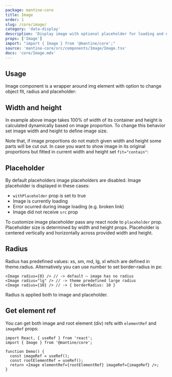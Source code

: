 ```yaml
---
package: mantine-core
title: Image
order: 1
slug: /core/image/
category: 'data-display'
description: 'Display image with optional placeholder for loading and error state'
props: ['Image']
import: "import { Image } from '@mantine/core';"
source: 'mantine-core/src/components/Image/Image.tsx'
docs: 'core/Image.mdx'
---
```



## Usage

Image component is a wrapper around img element with option to change object fit, radius and placeholder:

<ImageBaseDemo />

## Width and height

In example above image takes 100% of width of its container and height is calculated dynamically based on image proportion.
To change this behavior set image width and height to define image size.

Note that, if image proportions do not match given width and height some parts will be cut out.
In case you want to show image in its original proportions but fitted in current width and height set `fit="contain"`:

<ImageSizesDemo />

## Placeholder

By default placeholders image placeholders are disabled.
Image placeholder is displayed in these cases:

- `withPlaceholder` prop is set to true
- Image is currently loading
- Error ocurred during image loading (e.g. broken link)
- Image did not receive `src` prop

To customize image placeholder pass any react node to `placeholder` prop.
Placeholder size is determined by width and height props.
Placeholder is centered vertically and horizontally across provided width and height.

<ImagePlaceholderDemo />

## Radius

Radius has predefined values: xs, sm, md, lg, xl which are defined in <GatsbyLink to="/pages/theming/">theme.radius</GatsbyLink>.
Alternatively you can use number to set border-radius in px:

```tsx
<Image radius={0} /> // -> default – image has no radius
<Image radius="lg" /> // -> theme predefined large radius
<Image radius={10} /> // -> { borderRadius: 10 }
```

Radius is applied both to image and placeholder.

## Get element ref

You can get both image and root element (div) refs with `elementRef` and `imageRef` props:

```tsx
import React, { useRef } from 'react';
import { Image } from '@mantine/core';

function Demo() {
  const imageRef = useRef();
  const rootElementRef = useRef();
  return <Image elementRef={rootElementRef} imageRef={imageRef} />;
}
```
